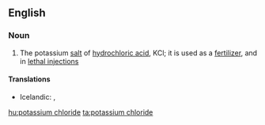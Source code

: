 ==English==

===Noun===
{{wikipedia}}
{{en-noun|head=[[potassium]] [[chloride]]|-}}

# {{context|inorganic compound|lang=en}} The potassium [[salt]] of [[hydrochloric acid]], KCl; it is used as a [[fertilizer]], and in [[lethal injection]]s

====Translations====
{{trans-top|the salt KCl}}
* Icelandic: {{t-|is|kalíumklóríð|n}}, {{t-|is|kalínklóríð|n}}
{{trans-mid}}
{{trans-bottom}}

[[hu:potassium chloride]]
[[ta:potassium chloride]]